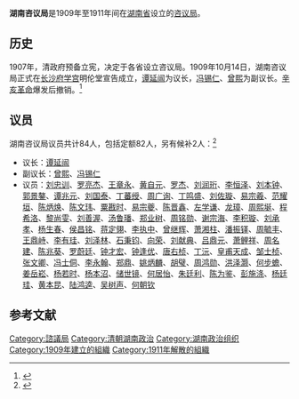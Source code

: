 '''湖南咨议局'''是1909年至1911年间在[[湖南省|湖南省]]设立的[[咨议局|咨议局]]。

== 历史 ==
1907年，清政府预备立宪，决定于各省设立咨议局。1909年10月14日，湖南咨议局正式在[[长沙府学宫|长沙府学宫]]明伦堂宣告成立，[[谭延闿|谭延闿]]为议长，[[冯锡仁|冯锡仁]]、[[曾熙|曾熙]]为副议长。[[辛亥革命|辛亥革命]]爆发后撤销。<ref>{{cite book|title=《湖湘文化辞典 2》|editor=万里|publisher=湖南人民出版社|year=2011}}</ref>

== 议员 ==
湖南咨议局议员共计84人，包括定额82人，另有候补2人：<ref>{{cite book|title=《中国民主政治的困境 1909-1949晚清以来历届议会选举论述》|author=张朋园|publisher=上海三联书店|year=2013|chapter=附录一 咨议局及咨政院议员名录}}</ref>

* 议长：[[谭延闿|谭延闿]]
* 副议长：[[曾熙|曾熙]]、[[冯锡仁|冯锡仁]]
* 议员：[[刘忠训|刘忠训]]、[[罗亮杰|罗亮杰]]、[[王章永|王章永]]、[[黄自元|黄自元]]、[[罗杰_(资政院)|罗杰]]、[[刘润珩|刘润珩]]、[[李恒泽|李恒泽]]、[[刘本钟|刘本钟]]、[[郭景鏊|郭景鏊]]、[[谭兆元|谭兆元]]、[[刘国泰|刘国泰]]、[[丁蕃绶|丁蕃绶]]、[[周广询|周广询]]、[[丁鸣盛|丁鸣盛]]、[[刘佐璇|刘佐璇]]、[[易宗羲|易宗羲]]、[[范耀垣|范耀垣]]、[[陈炳焕|陈炳焕]]、[[陈文玮|陈文玮]]、[[粟戡时|粟戡时]]、[[易宗夔|易宗夔]]、[[陈晋鑫|陈晋鑫]]、[[左学谦|左学谦]]、[[龙璋|龙璋]]、[[周熙埏|周熙埏]]、[[程希洛|程希洛]]、[[黎尚雯|黎尚雯]]、[[刘善渥|刘善渥]]、[[汤鲁璠|汤鲁璠]]、[[郑业树|郑业树]]、[[周铭勋|周铭勋]]、[[谢宗海|谢宗海]]、[[李积璇|李积璇]]、[[刘承孝|刘承孝]]、[[杨生春|杨生春]]、[[侯昌铭|侯昌铭]]、[[蒋定翎|蒋定翎]]、[[李执中|李执中]]、[[曾继辉|曾继辉]]、[[萧湘柱|萧湘柱]]、[[潘振铎|潘振铎]]、[[周毓丰|周毓丰]]、[[王鼎峙|王鼎峙]]、[[李有珪|李有珪]]、[[刘泽林|刘泽林]]、[[石秉钧|石秉钧]]、[[向荣|向荣]]、[[刘献典|刘献典]]、[[吕鼎元|吕鼎元]]、[[萧鲤祥|萧鲤祥]]、[[周名建|周名建]]、[[陈兆葵|陈兆葵]]、[[罗蔚廷|罗蔚廷]]、[[钟才宏|钟才宏]]、[[钟逢优|钟逢优]]、[[唐右桢|唐右桢]]、[[丁沅|丁沅]]、[[皇甫天成|皇甫天成]]、[[邹士桢|邹士桢]]、[[张文卿|张文卿]]、[[冯士侗|冯士侗]]、[[李永翰|李永翰]]、[[郑鼎|郑鼎]]、[[姚炳麟|姚炳麟]]、[[胡璧|胡璧]]、[[周鸿勋|周鸿勋]]、[[洪泽灏|洪泽灏]]、[[何步蟾|何步蟾]]、[[姜岳崧|姜岳崧]]、[[杨若时|杨若时]]、[[杨本沼|杨本沼]]、[[储世镜|储世镜]]、[[何居怡|何居怡]]、[[朱廷利|朱廷利]]、[[陈为鉴|陈为鉴]]、[[彭施涤|彭施涤]]、[[杨廷珪|杨廷珪]]、[[黄本昆|黄本昆]]、[[陆鸿逵|陆鸿逵]]、[[吴树声|吴树声]]、[[何朝钦|何朝钦]]

== 参考文献 ==
{{reflist}}

{{資政院和諮議局}}

[[Category:諮議局|Category:諮議局]]
[[Category:清朝湖南政治|Category:清朝湖南政治]]
[[Category:湖南政治组织|Category:湖南政治组织]]
[[Category:1909年建立的組織|Category:1909年建立的組織]]
[[Category:1911年解散的組織|Category:1911年解散的組織]]